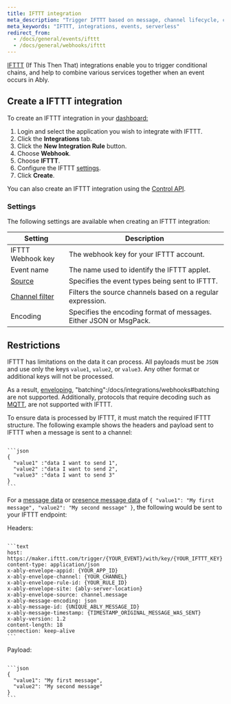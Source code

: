 ```yaml
---
title: IFTTT integration
meta_description: "Trigger IFTTT based on message, channel lifecycle, channel occupancy, and presence events."
meta_keywords: "IFTTT, integrations, events, serverless"
redirect_from:
  - /docs/general/events/ifttt
  - /docs/general/webhooks/ifttt
---
```


[IFTTT](https://ifttt.com/maker_webhooks) (If This Then That) integrations enable you to trigger conditional chains, and help to combine various services together when an event occurs in Ably.

## Create a IFTTT integration <a id="create"/>

To create an IFTTT integration in your [dashboard:](https://ably.com/dashboard/any)

1. Login and select the application you wish to integrate with IFTTT.
2. Click the **Integrations** tab.
3. Click the **New Integration Rule** button.
4. Choose **Webhook**.
5. Choose **IFTTT**.
6. Configure the IFTTT [settings](#settings).
7. Click **Create**.

You can also create an IFTTT integration using the [Control API](/docs/platform/account/control-api).

### Settings <a id="settings"/>

The following settings are available when creating an IFTTT integration:

| Setting | Description |
| ------- | ----------- |
| IFTTT Webhook key | The webhook key for your IFTTT account. |
| Event name | The name used to identify the IFTTT applet. |
| [Source](/docs/integrations/webhooks#sources) | Specifies the event types being sent to IFTTT. |
| [Channel filter](/docs/integrations/webhooks#filter) | Filters the source channels based on a regular expression. |
| Encoding | Specifies the encoding format of messages. Either JSON or MsgPack. |

## Restrictions <a id="restrictions"/>

IFTTT has limitations on the data it can process. All payloads must be `JSON` and use only the keys `value1`, `value2`, or `value3`. Any other format or additional keys will not be processed.

As a result, [enveloping](/docs/integrations/webhooks#enveloped), "batching":/docs/integrations/webhooks#batching are not supported. Additionally, protocols that require decoding such as [MQTT](/docs/protocols/mqtt), are not supported with IFTTT.

To ensure data is processed by IFTTT, it must match the required IFTTT structure. The following example shows the headers and payload sent to IFTTT when a message is sent to a channel:

<Code>
```json
{
  "value1" :"data I want to send 1",
  "value2" :"data I want to send 2",
  "value3" :"data I want to send 3"
}
```
</Code>

For a [message data](/docs/api/realtime-sdk/messages#data) or [presence message data](/docs/api/realtime-sdk/presence#presence-message) of `{ "value1": "My first message", "value2": "My second message" }`, the following would be sent to your IFTTT endpoint:

Headers:

<Code>
```text
host: https://maker.ifttt.com/trigger/{YOUR_EVENT}/with/key/{YOUR_IFTTT_KEY}
content-type: application/json
x-ably-envelope-appid: {YOUR_APP_ID}
x-ably-envelope-channel: {YOUR_CHANNEL}
x-ably-envelope-rule-id: {YOUR_RULE_ID}
x-ably-envelope-site: {ably-server-location}
x-ably-envelope-source: channel.message
x-ably-message-encoding: json
x-ably-message-id: {UNIQUE_ABLY_MESSAGE_ID}
x-ably-message-timestamp: {TIMESTAMP_ORIGINAL_MESSAGE_WAS_SENT}
x-ably-version: 1.2
content-length: 18
connection: keep-alive
```
</Code>

Payload:

<Code>
```json
{
  "value1": "My first message",
  "value2": "My second message"
}
```
</Code>

